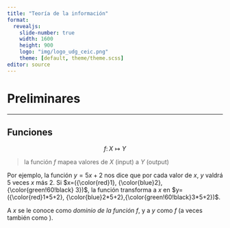 ```yaml
---
title: "Teoría de la información"
format: 
  revealjs:
    slide-number: true
    width: 1600
    height: 900
    logo: "img/logo_udg_ceic.png"
    theme: [default, theme/theme.scss] 
editor: source
---
```


# Preliminares 

---

## Funciones 

$$ f\colon X \mapsto Y $$

>la función $f$ mapea valores de $X$ (input) a $Y$ (output)

Por ejemplo, la función $y = 5x + 2$ nos dice que por cada valor de $x$, $y$ valdrá 5 veces $x$ más 2. Si $x=({\color{red}1}, {\color{blue}2},{\color{green!60!black} 3})$, la función transforma a $x$ en $y=({\color{red}1*5+2}, {\color{blue}2*5+2},{\color{green!60!black}3*5+2})$.


A $x$ se le conoce como *dominio de la función* $f$, y a $y$ como \textit{rango de la función} $f$ (a veces también como \textit{imagen}).